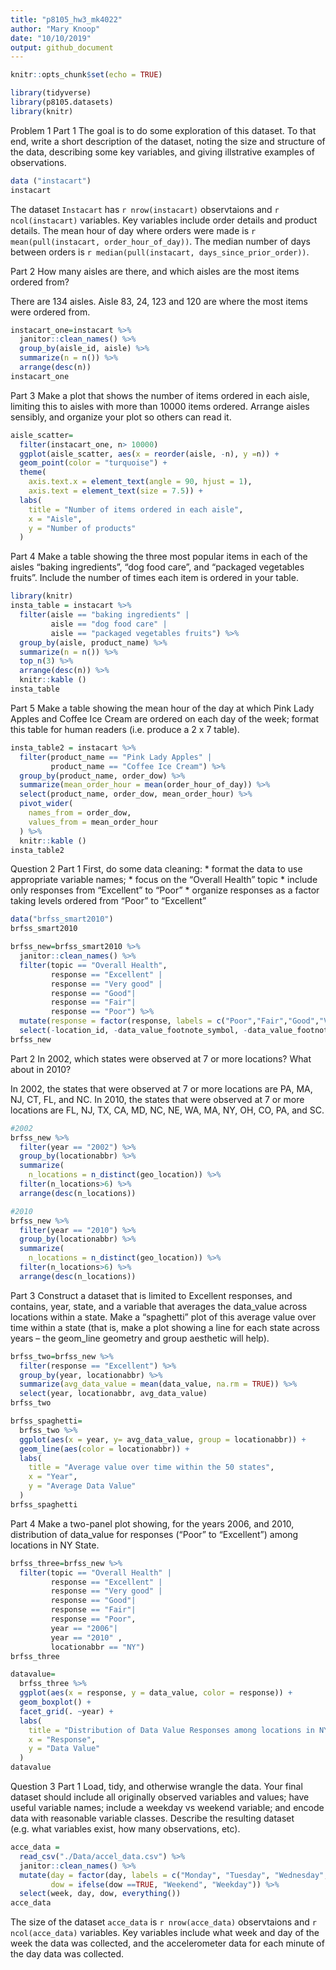 ```yaml
---
title: "p8105_hw3_mk4022"
author: "Mary Knoop"
date: "10/10/2019"
output: github_document
---
```


```r
knitr::opts_chunk$set(echo = TRUE)
```

```r
library(tidyverse)
library(p8105.datasets)
library(knitr)
```

Problem 1
Part 1
The goal is to do some exploration of this dataset. To that end, write a short description of the dataset, noting the size and structure of the data, describing some key variables, and giving illstrative examples of observations. 

```r
data ("instacart")
instacart
```

The dataset `Instacart` has `r nrow(instacart)` observtaions and `r ncol(instacart)` variables. Key variables include order details and product details.  The mean hour of day where orders were made is `r mean(pull(instacart, order_hour_of_day))`. The median number of days between orders is `r median(pull(instacart, days_since_prior_order))`.

Part 2
How many aisles are there, and which aisles are the most items ordered from?

There are 134 aisles. Aisle 83, 24, 123 and 120 are where the most items were ordered from. 
```r
instacart_one=instacart %>%
  janitor::clean_names() %>%
  group_by(aisle_id, aisle) %>%
  summarize(n = n()) %>%
  arrange(desc(n))
instacart_one
```

Part 3
Make a plot that shows the number of items ordered in each aisle, limiting this to aisles with more than 10000 items ordered. Arrange aisles sensibly, and organize your plot so others can read it.

```r
aisle_scatter=
  filter(instacart_one, n> 10000)
  ggplot(aisle_scatter, aes(x = reorder(aisle, -n), y =n)) +
  geom_point(color = "turquoise") +
  theme(
    axis.text.x = element_text(angle = 90, hjust = 1), 
    axis.text = element_text(size = 7.5)) +
  labs(
    title = "Number of items ordered in each aisle",
    x = "Aisle",
    y = "Number of products"
  )
```

Part 4
Make a table showing the three most popular items in each of the aisles “baking ingredients”, “dog food care”, and “packaged vegetables fruits”. Include the number of times each item is ordered in your table.

```r
library(knitr)
insta_table = instacart %>%
  filter(aisle == "baking ingredients" | 
         aisle == "dog food care" | 
         aisle == "packaged vegetables fruits") %>%
  group_by(aisle, product_name) %>%
  summarize(n = n()) %>%
  top_n(3) %>%
  arrange(desc(n)) %>% 
  knitr::kable ()
insta_table
```

Part 5
Make a table showing the mean hour of the day at which Pink Lady Apples and Coffee Ice Cream are ordered on each day of the week; format this table for human readers (i.e. produce a 2 x 7 table).

```r
insta_table2 = instacart %>%
  filter(product_name == "Pink Lady Apples" | 
         product_name == "Coffee Ice Cream") %>%
  group_by(product_name, order_dow) %>%
  summarize(mean_order_hour = mean(order_hour_of_day)) %>%
  select(product_name, order_dow, mean_order_hour) %>%
  pivot_wider(
    names_from = order_dow,
    values_from = mean_order_hour
  ) %>%
  knitr::kable ()
insta_table2
```

Question 2
Part 1
First, do some data cleaning:
* format the data to use appropriate variable names;
* focus on the “Overall Health” topic
* include only responses from “Excellent” to “Poor”
* organize responses as a factor taking levels ordered from “Poor” to “Excellent”


```r
data("brfss_smart2010")
brfss_smart2010

brfss_new=brfss_smart2010 %>%
  janitor::clean_names() %>%
  filter(topic == "Overall Health", 
         response == "Excellent" | 
         response == "Very good" | 
         response == "Good"| 
         response == "Fair"|
         response == "Poor") %>%
  mutate(response = factor(response, labels = c("Poor","Fair","Good","Very good", "Excellent" ))) %>%
  select(-location_id, -data_value_footnote_symbol, -data_value_footnote)
brfss_new
```

Part 2
In 2002, which states were observed at 7 or more locations? What about in 2010?

In 2002, the states that were observed at 7 or more locations are PA, MA, NJ, CT, FL, and NC.
In 2010, the states that were observed at 7 or more locations are FL, NJ, TX, CA, MD, NC, NE, WA, MA, NY, OH, CO, PA, and SC.

```r
#2002
brfss_new %>%
  filter(year == "2002") %>%
  group_by(locationabbr) %>%
  summarize(
    n_locations = n_distinct(geo_location)) %>%
  filter(n_locations>6) %>%
  arrange(desc(n_locations)) 

#2010
brfss_new %>%
  filter(year == "2010") %>%
  group_by(locationabbr) %>%
  summarize(
    n_locations = n_distinct(geo_location)) %>%
  filter(n_locations>6) %>%
  arrange(desc(n_locations)) 
```

Part 3
Construct a dataset that is limited to Excellent responses, and contains, year, state, and a variable that averages the data_value across locations within a state. Make a “spaghetti” plot of this average value over time within a state (that is, make a plot showing a line for each state across years – the geom_line geometry and group aesthetic will help).


```r
brfss_two=brfss_new %>%
  filter(response == "Excellent") %>%
  group_by(year, locationabbr) %>%
  summarize(avg_data_value = mean(data_value, na.rm = TRUE)) %>%
  select(year, locationabbr, avg_data_value) 
brfss_two

brfss_spaghetti=
  brfss_two %>%
  ggplot(aes(x = year, y= avg_data_value, group = locationabbr)) +
  geom_line(aes(color = locationabbr)) +
  labs(
    title = "Average value over time within the 50 states",
    x = "Year",
    y = "Average Data Value"
  )
brfss_spaghetti
```

Part 4
Make a two-panel plot showing, for the years 2006, and 2010, distribution of data_value for responses (“Poor” to “Excellent”) among locations in NY State.

```r
brfss_three=brfss_new %>%
  filter(topic == "Overall Health" | 
         response == "Excellent" | 
         response == "Very good" | 
         response == "Good"| 
         response == "Fair"|
         response == "Poor",
         year == "2006"| 
         year == "2010" ,
         locationabbr == "NY")  
brfss_three

datavalue=
  brfss_three %>%
  ggplot(aes(x = response, y = data_value, color = response)) +
  geom_boxplot() +
  facet_grid(. ~year) +
  labs(
    title = "Distribution of Data Value Responses among locations in NY State",
    x = "Response",
    y = "Data Value"
  )
datavalue
```

Question 3
Part 1
Load, tidy, and otherwise wrangle the data. Your final dataset should include all originally observed variables and values; have useful variable names; include a weekday vs weekend variable; and encode data with reasonable variable classes. Describe the resulting dataset (e.g. what variables exist, how many observations, etc).

```r
acce_data = 
  read_csv("./Data/accel_data.csv") %>%
  janitor::clean_names() %>%
  mutate(day = factor(day, labels = c("Monday", "Tuesday", "Wednesday", "Thursday", "Friday",     "Saturday", "Sunday")), dow = day == "Saturday" | day == "Sunday",
         dow = ifelse(dow ==TRUE, "Weekend", "Weekday")) %>% 
  select(week, day, dow, everything()) 
acce_data
```
The size of the dataset `acce_data` is `r nrow(acce_data)` observtaions and `r ncol(acce_data)` variables. Key variables include what week and day of the week the data was collected, and the accelerometer data for each minute of the day data was collected. 


